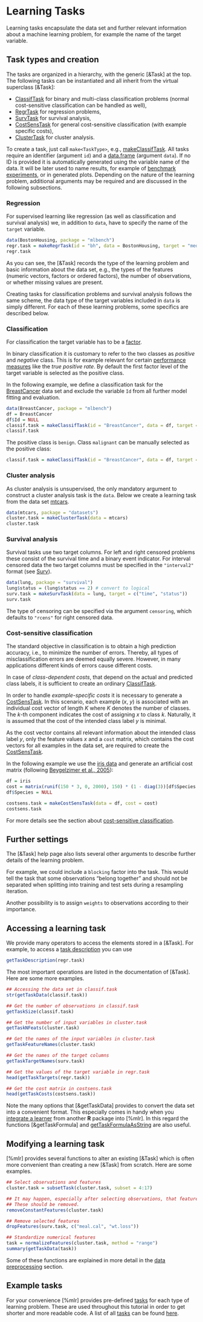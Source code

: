 # Learning Tasks
Learning tasks encapsulate the data set and further relevant information about a machine
learning problem, for example the name of the target variable.


## Task types and creation
The tasks are organized in a hierarchy, with the generic [&Task] at the top.
The following tasks can be instantiated and all inherit from the virtual superclass [&Task]:

* [ClassifTask](&Task) for binary and multi-class classification problems
  (normal cost-sensitive classification can be handled as well),
* [RegrTask](&Task) for regression problems,
* [SurvTask](&Task) for survival analysis,
* [CostSensTask](&Task) for general cost-sensitive classification
  (with example specific costs),
* [ClusterTask](&Task) for cluster analysis.

To create a task, just call ``make<TaskType>``, e.g., [makeClassifTask](&Task).
All tasks require an identifier (argument ``id``) and a [data.frame](&base::data.frame) (argument ``data``).
If no ID is provided it is automatically generated using the variable name of the data.
It will be later used to name results, for example of
[benchmark experiments](benchmark_experiments.md), or in generated plots.
Depending on the nature of the learning problem, additional arguments may be required and
are discussed in the following subsections.


### Regression
For supervised learning like regression (as well as classification and
survival analysis) we, in addition to ``data``, have to specify the name of the ``target``
variable.

```r
data(BostonHousing, package = "mlbench")
regr.task = makeRegrTask(id = "bh", data = BostonHousing, target = "medv")
regr.task
```

As you can see, the [&Task] records the type of the learning problem and basic information about
the data set, e.g., the types of the features (numeric vectors, factors or ordered factors),
the number of observations, or whether missing values are present.

Creating tasks for classification problems and survival analysis follows the same scheme,
the data type of the target variables included in ``data`` is simply different.
For each of these learning problems, some specifics are described below.


### Classification
For classification the target variable has to be a [factor](&base::factor).

In binary classification it is customary to refer to the two classes as *positive* and
*negative* class.
This is for example relevant for certain [performance measures](performance.md)
like the *true positive rate*.
By default the first factor level of the target variable is selected as the positive class.

In the following example, we define a classification task for the
[BreastCancer](&mlbench::BreastCancer) data set and exclude the variable ``Id`` from all further
model fitting and evaluation.

```r
data(BreastCancer, package = "mlbench")
df = BreastCancer
df$Id = NULL
classif.task = makeClassifTask(id = "BreastCancer", data = df, target = "Class")
classif.task
```

The positive class is ``benign``.
Class ``malignant`` can be manually selected as the positive class:

```r
classif.task = makeClassifTask(id = "BreastCancer", data = df, target = "Class", positive = "malignant")
```

### Cluster analysis
As cluster analysis is unsupervised, the only mandatory argument to construct a cluster analysis task is the ``data``.
Below we create a learning task from the data set [mtcars](&datasets::mtcars).

```r
data(mtcars, package = "datasets")
cluster.task = makeClusterTask(data = mtcars)
cluster.task
```

### Survival analysis
Survival tasks use two target columns.
For left and right censored problems these consist of the survival time and a binary event indicator.
For interval censored data the two target columns must be specified in the ``"interval2"`` format (see [Surv](&survival::Surv)).

```r
data(lung, package = "survival")
lung$status = (lung$status == 2) # convert to logical
surv.task = makeSurvTask(data = lung, target = c("time", "status"))
surv.task
```

The type of censoring can be specified via the argument ``censoring``, which defaults to
``"rcens"`` for right censored data.


### Cost-sensitive classification
The standard objective in classification is to obtain a high prediction accuracy, i.e., to
minimize the number of errors. Thereby, all types of misclassification errors are deemed
equally severe. However, in many applications different kinds of errors cause different costs.

In case of *class-dependent costs*, that depend on the actual and predicted class labels, it
is sufficient to create an ordinary [ClassifTask](&Task).

In order to handle *example-specific costs* it is necessary to generate a [CostSensTask](&Task).
In this scenario, each example (*x*, *y*) is associated with an individual cost vector of length
*K* where *K* denotes the number of classes. The *k*-th component indicates the cost of assigning
*x* to class *k*. Naturally, it is assumed that the cost of the intended class label *y* is
minimal.

As the cost vector contains all relevant information about the intended class label *y*, only
the feature values *x* and a ``cost`` matrix, which contains the cost vectors for all examples in the data
set, are required to create the [CostSensTask](&Task).

In the following example we use the [iris data](&datasets::iris) and generate an artificial cost matrix
(following [Beygelzimer et al., 2005](http://dx.doi.org/10.1145/1102351.1102358)):

```r
df = iris
cost = matrix(runif(150 * 3, 0, 2000), 150) * (1 - diag(3))[df$Species,]
df$Species = NULL

costsens.task = makeCostSensTask(data = df, cost = cost)
costsens.task
```

For more details see the section about [cost-sensitive classification](cost_sensitive_classif.md).


## Further settings
The [&Task] help page also lists several other arguments to describe further details of the
learning problem.

For example, we could include a ``blocking`` factor into the task.
This would tell the task that some observations "belong together" and should
not be separated when splitting into training and test sets during a resampling iteration.

Another possibility is to assign ``weights`` to observations according to their importance.


## Accessing a learning task
We provide many operators to access the elements stored in a [&Task].
For example, to access a [task description](&TaskDesc) you can use

```r
getTaskDescription(regr.task)
```

The most important operations are listed in the documentation of [&Task].
Here are some more examples.

```r
## Accessing the data set in classif.task
str(getTaskData(classif.task))

## Get the number of observations in classif.task
getTaskSize(classif.task)

## Get the number of input variables in cluster.task
getTaskNFeats(cluster.task)

## Get the names of the input variables in cluster.task
getTaskFeatureNames(cluster.task)

## Get the names of the target columns
getTaskTargetNames(surv.task)

## Get the values of the target variable in regr.task
head(getTaskTargets(regr.task))

## Get the cost matrix in costsens.task
head(getTaskCosts(costsens.task))
```

Note the many options that [&getTaskData] provides to convert the data set into a convenient format.
This especially comes in handy when you [integrate a learner](create_learner.md) from another **R**
package into [%mlr].
In this regard the functions [&getTaskFormula] and [getTaskFormulaAsString](&getTaskFormula)
are also useful.


## Modifying a learning task
[%mlr] provides several functions to alter an existing [&Task] which is often more
convenient than creating a new [&Task] from scratch.
Here are some examples.

```r
## Select observations and features
cluster.task = subsetTask(cluster.task, subset = 4:17)

## It may happen, especially after selecting observations, that features are constant.
## These should be removed.
removeConstantFeatures(cluster.task)

## Remove selected features
dropFeatures(surv.task, c("meal.cal", "wt.loss"))

## Standardize numerical features
task = normalizeFeatures(cluster.task, method = "range")
summary(getTaskData(task))
```

Some of these functions are explained in more detail in the [data preprocessing](preproc.md) section.


## Example tasks
For your convenience [%mlr] provides pre-defined [tasks](&Task) for each type of learning problem.
These are used throughout this tutorial in order to get shorter and more readable code.
A list of all [tasks](&Task) can be found [here](example_tasks.md).
